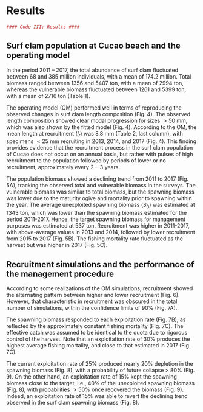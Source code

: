 # Results

```r
#### Code III: Results ####
```

## Surf clam population at Cucao beach and the operating model

In the period 2011 – 2017, the total abundance of surf clam fluctuated between 68 and 385 million individuals, with a mean of 174.2 million. Total biomass ranged between 1356 and 5407 ton, with a mean of 2994 ton, whereas the vulnerable biomass fluctuated between 1261 and 5399 ton, with a mean of 2716 ton (Table 1).

The operating model (OM) performed well in terms of reproducing the observed changes in surf clam length composition (Fig. 4). The observed length composition showed clear modal progression for sizes $>50$ mm, which was also shown by the fitted model (Fig. 4). According to the OM, the mean length at recruitment ($l_r$) was 8.8 mm (Table 2, last column), with specimens $<25$ mm recruiting in 2013, 2014, and 2017 (Fig. 4). This finding provides evidence that the recruitment process in the surf clam population of Cucao does not occur on an annual basis, but rather with pulses of high recruitment to the population followed by periods of lower or no recruitment, approximately every $2-3$ years.

The population biomass showed a declining trend from 2011 to 2017 (Fig. 5A), tracking the observed total and vulnerable biomass in the surveys. The vulnerable biomass was similar to total biomass, but the spawning biomass was lower due to the maturity ogive and mortality prior to spawning within the year. The average unexploited spawning biomass ($S_0$) was estimated at 1343 ton, which was lower than the spawning biomass estimated for the period 2011-2017. Hence, the target spawning biomass for management purposes was estimated at 537 ton. Recruitment was higher in 2011-2017, with above-average values in 2013 and 2014, followed by lower recruitment from 2015 to 2017 (Fig. 5B). The fishing mortality rate fluctuated as the harvest but was higher in 2017 (Fig. 5C). 

## Recruitment simulations and the performance of the management procedure

According to some realizations of the OM simulations, recruitment showed the alternating pattern between higher and lower recruitment (Fig. 6). However, that characteristic in recruitment was obscured in the total number of simulations, within the confidence limits of 90% (Fig. 7A).

The spawning biomass responded to each exploitation rate (Fig. 7B), as reflected by the approximately constant fishing mortality (Fig. 7C). The effective catch was assumed to be identical to the quota due to rigorous control of the harvest. Note that an exploitation rate of 30% produces the highest average fishing mortality, and close to that estimated in 2017 (Fig. 7C).

The current exploitation rate of 25% produced nearly 20% depletion in the spawning biomass (Fig. 8), with a probability of future collapse > 80% (Fig. 9). On the other hand, an exploitation rate of 15% kept the spawning biomass close to the target, i.e., 40% of the unexploited spawning biomass (Fig. 8), with probabilities $>50$% once recovered the biomass (Fig. 9). Indeed, an exploitation rate of 15% was able to revert the declining trend observed in the surf clam spawning biomass (Fig. 8).
